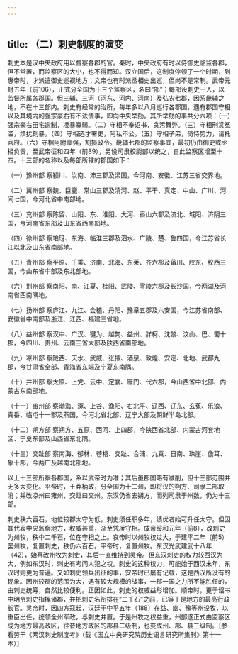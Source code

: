```yaml
---
---
---
```

title: （二）刺史制度的演变
---



刺史本是汉中央政府用以督察各郡的官。秦时，中央政府有时以侍御史临监各郡，但不常置，而监察区的大小，也不得而知。汉立国后，这制度停顿了一个时期，到惠帝时，才派遣御史巡视地方；文帝也有时派丞相史出巡，但尚不是常制。武帝元封五年（前106），正式分全国为十三个监察区，名曰“部”；每部设刺史一人，以监督所属各郡国。但三辅、三河（河东、河内、河南）及弘农七郡，因系畿辅之地，不在十三部内。刺史有经常的治所，每年多以八月巡行各郡国，遇有郡国守相以及其境内的强宗豪右有不法情事，即向中央举劾。其所举劾的事共分六项：（一）强宗豪右田宅逾制，凌暴寡弱。（二）守相不奉诏书，贪污舞弊。（三）守相刑赏冤滥，烦扰刻暴。（四）守相选才署吏，阿私不公。（五）守相子弟，倚恃势力，请托官府。（六）守相阿附豪强，割损政令。畿辅七郡的监察事宜，最初仍由御史或丞相负责，至武帝征和四年（前89），另设司隶校尉部以统之，自此监察区增至十四。十三部的名称以及每部所辖的郡国如下：

（一）豫州部 察颍川、汝南、沛三郡及梁国，今河南、安徽、江苏三省交界地。

（二）冀州部 察魏、巨鹿、常山三郡及清河、赵、平干、真定、中山、广川、河间七国，今河北省中南部地。

（三）兖州部 察陈留、山阳、东、淮阳、大河、泰山六郡及济北、城阳、济阴三国，今河南省东部及山东省西南部地。

（四）徐州部 察琅玡、东海、临淮三郡及泗水、广陵、楚、鲁四国，今江苏省长江以北及山东省南部地。

（五）青州部 察平原、千乘、济南、北海、东莱、齐六郡及菑川、胶东、胶西三国，今山东省中部及东北部地。

（六）荆州部 察南阳、南、江夏、桂阳、武陵、零陵六郡及长沙国，今两湖及河南省西南隅地。

（七）扬州部 察庐江、九江、会稽、丹阳、豫章五郡及六安国，今江苏省南部、安徽省中南部及浙江、江西、福建三省地。

（八）益州部 察汉中、广汉、犍为、越隽、益州、牂柯、沈黎、汶山、巴、蜀十郡，今四川、贵州、云南三省大部及陕西省南部地。

（九）凉州部 察陇西、天水、武威、张掖、酒泉、敦煌、安定、北地、武都九郡，今甘肃省全部、青海省东端及宁夏东南隅。

（十）并州部 察太原、上党、云中、定襄、雁门、代六郡，今山西省中北部、内蒙古东南部地。

（十一）幽州部 察渤海、涿、上谷、渔阳、右北平、辽西、辽东、玄菟、乐浪、真番、临屯十一郡及燕国，今河北省北部、辽宁大部及朝鲜半岛北部。

（十二）朔方部 察朔方、五原、西河、上四郡，今陕西省北部、内蒙古河套地区、宁夏东部及山西省东北隅。

（十三）交趾部 察南海、郁林、苍梧、交趾、合浦、九真、日南、珠崖、儋耳、象十郡，今两广及越南北部地。

以上十三部所察各郡国，系以武帝时为准；其后虽郡国略有减削，但十三部范围并无多大变化。平帝时，王莽柄政，分全国为十二州，即将汉的朔方、司隶二部取消；并改凉州曰雍州，交趾曰交州。东汉仍省去朔方，而列司隶于州数，仍为十三部。

刺史秩六百石，地位较郡太守为低，刺史须任职多年，绩优者始可升任太守。但因其代表中央监察地方，权威甚重，渐至凭凌守相。成帝绥和元年（前8），改刺史为州牧，秩中二千石，位在守相之上。哀帝时以州牧权过大，于建平二年（前5）罢州牧，复置刺史，秩仍六百石。平帝时，复置州牧。东汉光武建武十八年（42），始再改州牧为刺史，其后一直维持到灵帝。但东汉刺史的权力较西汉为大，例如东汉时，刺史有考问人犯之权。刺史的这种权力，可能始于西汉末年，东汉时则更为普遍。又如刺史领兵出征的事，安帝时已屡有记载，这是西汉所没有的现象。因州较郡的范围为大，遇有较大规模的战事，一郡一国之力所不能胜任的，由刺史统筹，自然比较便利。正因如此，刺史的权威益形增加。顺帝时，更于诏书中明令刺史指挥诸郡，并把刺史名衔排在“二千石”之前，已等于是地方的最高行政长官。灵帝时，因四方寇起，汉廷于中平五年（188）在益、幽、豫等州设牧，以重臣出任，统领全州军政，与刺史并置。于是州牧之权益重，州部遂正式由监察区成为地方最高政区，往昔地方政区的郡县二级制，也变成州、郡、县三级制。［参看劳干《两汉刺史制度考》（载《国立中央研究院历史语言研究所集刊》第十一本）］